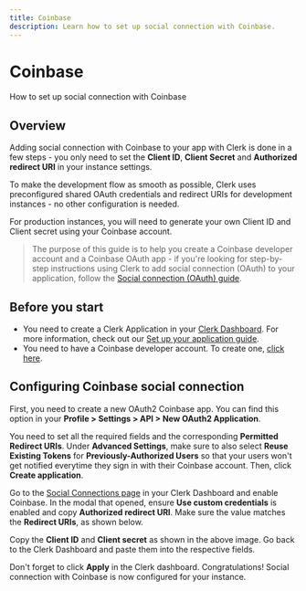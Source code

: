 ---
title: Coinbase
description: Learn how to set up social connection with Coinbase.
---

# Coinbase

How to set up social connection with Coinbase

## Overview

Adding social connection with Coinbase to your app with Clerk is done in a few steps - you only need to set the **Client ID**, **Client Secret** and **Authorized redirect URI** in your instance settings.

To make the development flow as smooth as possible, Clerk uses preconfigured shared OAuth credentials and redirect URIs for development instances - no other configuration is needed.

For production instances, you will need to generate your own Client ID and Client secret using your Coinbase account.

> The purpose of this guide is to help you create a Coinbase developer account and a Coinbase OAuth app - if you're looking for step-by-step instructions using Clerk to add social connection (OAuth) to your application, follow the [Social connection (OAuth) guide](/docs/authentication/social-connections/oauth).

## Before you start

- You need to create a Clerk Application in your [Clerk Dashboard](https://dashboard.clerk.dev/). For more information, check out our [Set up your application guide](/docs/quickstarts/setup-clerk).
- You need to have a Coinbase developer account. To create one, [click here](https://www.coinbase.com/).

## Configuring Coinbase social connection

First, you need to create a new OAuth2 Coinbase app. You can find this option in your **Profile > Settings > API > New OAuth2 Application**.

You need to set all the required fields and the corresponding **Permitted Redirect URIs**. Under **Advanced Settings**, make sure to also select **Reuse Existing Tokens** for **Previously-Authorized Users** so that your users won't get notified everytime they sign in with their Coinbase account. Then, click **Create application**.

<Images
  width={1301}
  height={1647}
  src="/docs/images/authentication-providers/coinbase/creating-application.jpg"
  alt="Creating application"
/>

Go to the [Social Connections page](https://dashboard.clerk.dev/last-active?path=authentication/social) in your Clerk Dashboard and enable Coinbase. In the modal that opened, ensure **Use custom credentials** is enabled and copy **Authorized redirect URI**. Make sure the value matches the **Redirect URIs**, as shown below.

<Images
  width={1303}
  height={1027}
  src="/docs/images/authentication-providers/coinbase/copying-values-into-clerk-dashboard.jpg"
  alt="Copying the Client ID and Client Secret into the Clerk dashboard"
/>

Copy the **Client ID** and **Client secret** as shown in the above image. Go back to the Clerk Dashboard and paste them into the respective fields.

Don't forget to click **Apply** in the Clerk dashboard. Congratulations! Social connection with Coinbase is now configured for your instance.
